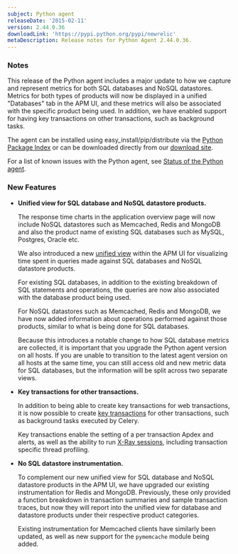 ```yaml
---
subject: Python agent
releaseDate: '2015-02-11'
version: 2.44.0.36
downloadLink: 'https://pypi.python.org/pypi/newrelic'
metaDescription: Release notes for Python Agent 2.44.0.36.
---
```


### Notes

This release of the Python agent includes a major update to how we capture and represent metrics for both SQL databases and NoSQL datastores. Metrics for both types of products will now be displayed in a unified "Databases" tab in the APM UI, and these metrics will also be associated with the specific product being used. In addition, we have enabled support for having key transactions on other transactions, such as background tasks.

The agent can be installed using easy_install/pip/distribute via the [Python Package Index](https://pypi.python.org/pypi/newrelic) or can be downloaded directly from our [download site](https://download.newrelic.com/python_agent/release/).

For a list of known issues with the Python agent, see [Status of the Python agent](https://docs.newrelic.com/docs/python/status-of-python-agent).

### New Features

* **Unified view for SQL database and NoSQL datastore products.**

  The response time charts in the application overview page will now include NoSQL datastores such as Memcached, Redis and MongoDB and also the product name of existing SQL databases such as MySQL, Postgres, Oracle etc.

  We also introduced a new [unified view](https://docs.newrelic.com/docs/apm/applications-menu/monitoring/database-slow-query-dashboard) within the APM UI for visualizing time spent in queries made against SQL databases and NoSQL datastore products.

  For existing SQL databases, in addition to the existing breakdown of SQL statements and operations, the queries are now also associated with the database product being used.

  For NoSQL datastores such as Memcached, Redis and MongoDB, we have now added information about operations performed against those products, similar to what is being done for SQL databases.

  Because this introduces a notable change to how SQL database metrics are collected, it is important that you upgrade the Python agent version on all hosts. If you are unable to transition to the latest agent version on all hosts at the same time, you can still access old and new metric data for SQL databases, but the information will be split across two separate views.
* **Key transactions for other transactions.**

  In addition to being able to create key transactions for web transactions, it is now possible to create [key transactions](https://docs.newrelic.com/docs/apm/selected-transactions/key-transactions/key-transactions-tracking-important-transactions-or-events) for other transactions, such as background tasks executed by Celery.

  Key transactions enable the setting of a per transaction Apdex and alerts, as well as the ability to run [X-Ray sessions](https://docs.newrelic.com/docs/apm/selected-transactions/x-ray-sessions/x-ray-sessions-traces-thread-profiles-key-transactions), including transaction specific thread profiling.
* **No SQL datastore instrumentation.**

  To complement our new unified view for SQL database and NoSQL datastore products in the APM UI, we have upgraded our existing instrumentation for Redis and MongoDB. Previously, these only provided a function breakdown in transaction summaries and sample transaction traces, but now they will report into the unified view for database and datastore products under their respective product categories.

  Existing instrumentation for Memcached clients have similarly been updated, as well as new support for the `pymemcache` module being added.
